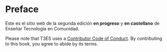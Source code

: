 # Preface {.unnumbered}

Este es el sitio web de la segunda edición **en progreso** y **en castellano** de Enseñar Tecnología en Comunidad.

Please note that T3ES uses a [Contributor Code of Conduct](https://contributor-covenant.org/version/2/0/CODE_OF_CONDUCT.html).
By contributing to this book, you agree to abide by its terms.